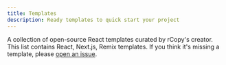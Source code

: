```yaml
---
title: Templates
description: Ready templates to quick start your project
---
```


A collection of open-source React templates curated by rCopy's creator. This list contains React, Next.js, Remix templates.
If you think it's missing a template, please [open an issue](https://github.com/mehdibha/rcopy/issues/new).

<DocsList name="templates" />
